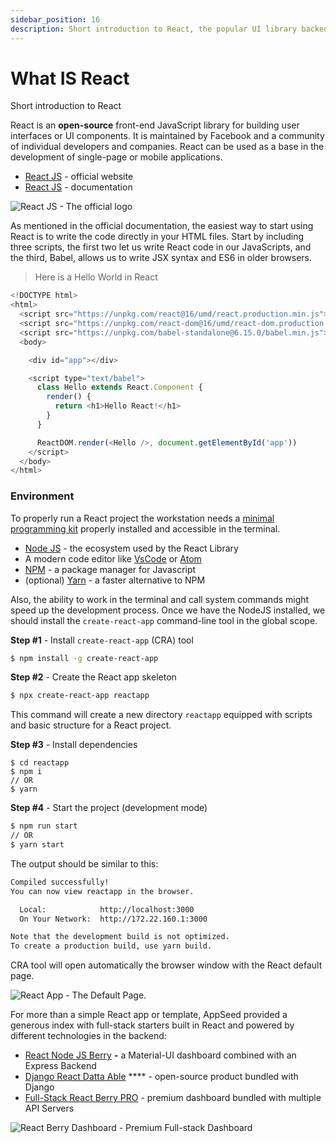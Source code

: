 ```yaml
---
sidebar_position: 16
description: Short introduction to React, the popular UI library backed by Facebook
---
```


# What IS React

<SubHeading> Short introduction to React</SubHeading>

React is an **open-source** front-end JavaScript library for building user interfaces or UI components. It is maintained by Facebook and a community of individual developers and companies. React can be used as a base in the development of single-page or mobile applications.

- [React JS](https://reactjs.org/) - official website
- [React JS](https://reactjs.org/docs/getting-started.html) - documentation

![React JS - The official logo](../../../static/assets/icons-react-x500w.png)

As mentioned in the official documentation, the easiest way to start using React is to write the code directly in your HTML files. Start by including three scripts, the first two let us write React code in our JavaScripts, and the third, Babel, allows us to write JSX syntax and ES6 in older browsers.

> Here is a Hello World in React

```javascript
<!DOCTYPE html>
<html>
  <script src="https://unpkg.com/react@16/umd/react.production.min.js"></script>
  <script src="https://unpkg.com/react-dom@16/umd/react-dom.production.min.js"></script>
  <script src="https://unpkg.com/babel-standalone@6.15.0/babel.min.js"></script>
  <body>

    <div id="app"></div>

    <script type="text/babel">
      class Hello extends React.Component {
        render() {
          return <h1>Hello React!</h1>
        }
      }

      ReactDOM.render(<Hello />, document.getElementById('app'))
    </script>
  </body>
</html>
```

###

### Environment

To properly run a React project the workstation needs a [minimal programming kit](../tutorials/minimal-programming-kit.md) properly installed and accessible in the terminal.&#x20;

- [Node JS](https://nodejs.org/en/) - the ecosystem used by the React Library
- A modern code editor like [VsCode](https://code.visualstudio.com/) or [Atom](https://atom.io/)
- [NPM](https://www.npmjs.com/) - a package manager for Javascript
- (optional) [Yarn](https://yarnpkg.com/) - a faster alternative to NPM

Also, the ability to work in the terminal and call system commands might speed up the development process. Once we have the NodeJS installed, we should install the `create-react-app` command-line tool in the global scope.

&#x20; **Step #1** - Install `create-react-app` (CRA) tool&#x20;

```bash
$ npm install -g create-react-app
```

&#x20; **Step #2** - Create the React app skeleton

```bash
$ npx create-react-app reactapp
```

This command will create a new directory `reactapp` equipped with scripts and basic structure for a React project.&#x20;

**Step #3** - Install dependencies

```
$ cd reactapp
$ npm i
// OR
$ yarn
```

**Step #4** - Start the project (development mode)

```bash
$ npm run start
// OR
$ yarn start
```

The output should be similar to this:

```bash
Compiled successfully!
You can now view reactapp in the browser.

  Local:            http://localhost:3000
  On Your Network:  http://172.22.160.1:3000

Note that the development build is not optimized.
To create a production build, use yarn build.
```

CRA tool will open automatically the browser window with the React default page.&#x20;

![React App - The Default Page.](<../../../static/assets/what-is-react-default-app (1).jpg>)

For more than a simple React app or template, AppSeed provided a generous index with full-stack starters built in React and powered by different technologies in the backend:&#x20;

- [React Node JS Berry](https://appseed.us/product/react-node-js-berry-dashboard) **-** a Material-UI dashboard combined with an Express Backend&#x20;
- [Django React Datta Able](https://appseed.us/product/django-react-datta-able) \*\*\*\* - open-source product bundled with Django
- [Full-Stack React Berry PRO](https://appseed.us/full-stack/react-berry-dashboard) - premium dashboard bundled with multiple API Servers

![React Berry Dashboard - Premium Full-stack Dashboard ](../../../static/assets/fullstack-berry-dashboard-charts-xs.jpg)
